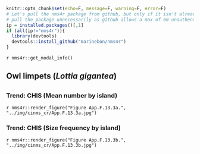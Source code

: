 ```r
knitr::opts_chunk$set(echo=F, message=F, warning=F, error=F)
# Let's pull the nms4r package from github, but only if it isn't already installed. We don't want to
# pull the package unnecessarily as github allows a max of 60 unauthenticated requests per hour.
ip = installed.packages()[,1]
if (all(ip!="nms4r")){
  library(devtools)
  devtools::install_github("marinebon/nms4r")
}
```

`r nms4r::get_modal_info()`

## Owl limpets (_Lottia gigantea_)

## {.tabset}

### Trend: CHIS (Mean number by island)

`r nms4r::render_figure("Figure App.F.13.3a.", "../img/cinms_cr/App.F.13.3a.jpg")`

### Trend: CHIS (Size frequency by island)

`r nms4r::render_figure("Figure App.F.13.3b.", "../img/cinms_cr/App.F.13.3b.jpg")`
